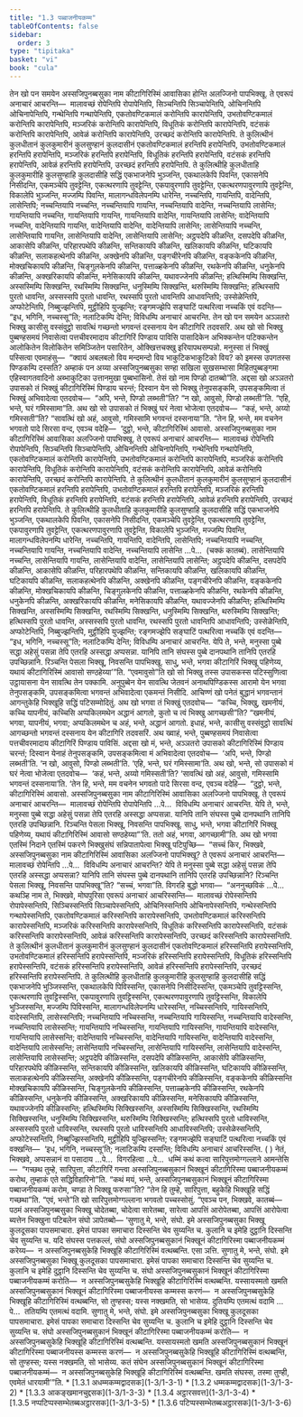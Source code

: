 ```yaml
---
title: "1.3 पब्बाजनीयकम्म"
tableOfContents: false
sidebar:
  order: 3
type: "tipitaka"
basket: "vi"
book: "cula"
---
```



<DynamicBreadcrumb />

<Division number="21" book="cula">

<Paragraph number="118" book="cula">
तेन खो पन समयेन अस्सजिपुनब्बसुका नाम कीटागिरिस्मिं आवासिका होन्ति अलज्जिनो पापभिक्खू. ते एवरूपं अनाचारं आचरन्ति—  मालावच्छं रोपेन्तिपि रोपापेन्तिपि, सिञ्चन्तिपि सिञ्चापेन्तिपि, ओचिनन्तिपि ओचिनापेन्तिपि, गन्थेन्तिपि गन्थापेन्तिपि, एकतोवण्टिकमालं करोन्तिपि कारापेन्तिपि, उभतोवण्टिकमालं करोन्तिपि कारापेन्तिपि, मञ्जरिकं करोन्तिपि कारापेन्तिपि, विधूतिकं करोन्तिपि कारापेन्तिपि, वटंसकं करोन्तिपि कारापेन्तिपि, आवेळं करोन्तिपि कारापेन्तिपि, उरच्छदं करोन्तिपि कारापेन्तिपि. ते कुलित्थीनं कुलधीतानं कुलकुमारीनं कुलसुण्हानं कुलदासीनं एकतोवण्टिकमालं हरन्तिपि हरापेन्तिपि, उभतोवण्टिकमालं हरन्तिपि हरापेन्तिपि, मञ्जरिकं हरन्तिपि हरापेन्तिपि, विधूतिकं हरन्तिपि हरापेन्तिपि, वटंसकं हरन्तिपि हरापेन्तिपि, आवेळं हरन्तिपि हरापेन्तिपि, उरच्छदं हरन्तिपि हरापेन्तिपि. ते कुलित्थीहि कुलधीताहि कुलकुमारीहि कुलसुण्हाहि कुलदासीहि सद्धिं एकभाजनेपि भुञ्जन्ति, एकथालकेपि पिवन्ति, एकासनेपि निसीदन्ति, एकमञ्चेपि तुवट्टेन्ति, एकत्थरणापि तुवट्टेन्ति, एकपावुरणापि तुवट्टेन्ति, एकत्थरणपावुरणापि तुवट्टेन्ति, विकालेपि भुञ्जन्ति, मज्जम्पि पिवन्ति, मालागन्धविलेपनम्पि धारेन्ति, नच्चन्तिपि, गायन्तिपि, वादेन्तिपि, लासेन्तिपि; नच्चन्तियापि नच्चन्ति, नच्चन्तियापि गायन्ति, नच्चन्तियापि वादेन्ति, नच्चन्तियापि लासेन्ति; गायन्तियापि नच्चन्ति, गायन्तियापि गायन्ति, गायन्तियापि वादेन्ति, गायन्तियापि लासेन्ति; वादेन्तियापि नच्चन्ति, वादेन्तियापि गायन्ति, वादेन्तियापि वादेन्ति, वादेन्तियापि लासेन्ति; लासेन्तियापि नच्चन्ति, लासेन्तियापि गायन्ति, लासेन्तियापि वादेन्ति, लासेन्तियापि लासेन्ति; अट्ठपदेपि कीळन्ति, दसपदेपि कीळन्ति, आकासेपि कीळन्ति, परिहारपथेपि कीळन्ति, सन्तिकायपि कीळन्ति, खलिकायपि कीळन्ति, घटिकायपि कीळन्ति, सलाकहत्थेनपि कीळन्ति, अक्खेनपि कीळन्ति, पङ्गचीरेनपि कीळन्ति, वङ्ककेनपि कीळन्ति, मोक्खचिकायपि कीळन्ति, चिङ्गुलकेनपि कीळन्ति, पत्ताळ्हकेनपि कीळन्ति, रथकेनपि कीळन्ति, धनुकेनपि कीळन्ति, अक्खरिकायपि कीळन्ति, मनेसिकायपि कीळन्ति, यथावज्जेनपि कीळन्ति; हत्थिस्मिम्पि सिक्खन्ति, अस्सस्मिम्पि सिक्खन्ति, रथस्मिम्पि सिक्खन्ति, धनुस्मिम्पि सिक्खन्ति, थरुस्मिम्पि सिक्खन्ति; हत्थिस्सपि पुरतो धावन्ति, अस्सस्सपि पुरतो धावन्ति, रथस्सपि पुरतो धावन्तिपि आधावन्तिपि; उस्सेळेन्तिपि, अप्फोटेन्तिपि, निब्बुज्झन्तिपि, मुट्ठीहिपि युज्झन्ति; रङ्गमज्झेपि सङ्घाटिं पत्थरित्वा नच्चकिं एवं वदन्ति—  “इध, भगिनि, नच्चस्सू”ति; नलाटिकम्पि देन्ति; विविधम्पि अनाचारं आचरन्ति.


</Paragraph>

</Division>
<Division number="22" book="cula">

<Paragraph number="119" book="cula">
तेन खो पन समयेन अञ्ञतरो भिक्खु कासीसु वस्संवुट्ठो सावत्थिं गच्छन्तो भगवन्तं दस्सनाय येन कीटागिरि तदवसरि. अथ खो सो भिक्खु पुब्बण्हसमयं निवासेत्वा पत्तचीवरमादाय कीटागिरिं पिण्डाय पाविसि पासादिकेन अभिक्कन्तेन पटिक्कन्तेन आलोकितेन विलोकितेन समिञ्जितेन पसारितेन, ओक्खित्तचक्खु इरियापथसम्पन्नो. मनुस्सा तं भिक्खुं पस्सित्वा एवमाहंसु—  “क्वायं अबलबलो विय मन्दमन्दो विय भाकुटिकभाकुटिको विय? को इमस्स उपगतस्स पिण्डकम्पि दस्सति? अम्हाकं पन अय्या अस्सजिपुनब्बसुका सण्हा सखिला सुखसम्भासा मिहितपुब्बङ्गमा एहिस्वागतवादिनो अब्भाकुटिका उत्तानमुखा पुब्बभासिनो. तेसं खो नाम पिण्डो दातब्बो”ति.


</Paragraph>

<Paragraph number="120" book="cula">
अद्दसा खो अञ्ञतरो उपासको तं भिक्खुं कीटागिरिस्मिं पिण्डाय चरन्तं; दिस्वान येन सो भिक्खु तेनुपसङ्कमि, उपसङ्कमित्वा तं भिक्खुं अभिवादेत्वा एतदवोच—  “अपि, भन्ते, पिण्डो लब्भती”ति? “न खो, आवुसो, पिण्डो लब्भती”ति. “एहि, भन्ते, घरं गमिस्सामा”ति. अथ खो सो उपासको तं भिक्खुं घरं नेत्वा भोजेत्वा एतदवोच—  “कहं, भन्ते, अय्यो गमिस्सती”ति? “सावत्थिं खो अहं, आवुसो, गमिस्सामि भगवन्तं दस्सनाया”ति. “तेन हि, भन्ते, मम वचनेन भगवतो पादे सिरसा वन्द, एवञ्च वदेहि—  ‘दुट्ठो, भन्ते, कीटागिरिस्मिं आवासो. अस्सजिपुनब्बसुका नाम कीटागिरिस्मिं आवासिका अलज्जिनो पापभिक्खू. ते एवरूपं अनाचारं आचरन्ति—  मालावच्छं रोपेन्तिपि रोपापेन्तिपि, सिञ्चन्तिपि सिञ्चापेन्तिपि, ओचिनन्तिपि ओचिनापेन्तिपि, गन्थेन्तिपि गन्थापेन्तिपि, एकतोवण्टिकमालं करोन्तिपि कारापेन्तिपि, उभतोवण्टिकमालं करोन्तिपि कारापेन्तिपि, मञ्जरिकं करोन्तिपि कारापेन्तिपि, विधूतिकं करोन्तिपि कारापेन्तिपि, वटंसकं करोन्तिपि कारापेन्तिपि, आवेळं करोन्तिपि कारापेन्तिपि, उरच्छदं करोन्तिपि कारापेन्तिपि. ते कुलित्थीनं कुलधीतानं कुलकुमारीनं कुलसुण्हानं कुलदासीनं एकतोवण्टिकमालं हरन्तिपि हरापेन्तिपि, उभतोवण्टिकमालं हरन्तिपि हरापेन्तिपि, मञ्जरिकं हरन्तिपि हरापेन्तिपि, विधूतिकं हरन्तिपि हरापेन्तिपि, वटंसकं हरन्तिपि हरापेन्तिपि, आवेळं हरन्तिपि हरापेन्तिपि, उरच्छदं हरन्तिपि हरापेन्तिपि.


</Paragraph>

<Paragraph number="121" book="cula">
ते कुलित्थीहि कुलधीताहि कुलकुमारीहि कुलसुण्हाहि कुलदासीहि सद्धिं एकभाजनेपि भुञ्जन्ति, एकथालकेपि पिवन्ति, एकासनेपि निसीदन्ति, एकमञ्चेपि तुवट्टेन्ति, एकत्थरणापि तुवट्टेन्ति, एकपावुरणापि तुवट्टेन्ति, एकत्थरणपावुरणापि तुवट्टेन्ति, विकालेपि भुञ्जन्ति, मज्जम्पि पिवन्ति, मालागन्धविलेपनम्पि धारेन्ति, नच्चन्तिपि, गायन्तिपि, वादेन्तिपि, लासेन्तिपि; नच्चन्तियापि नच्चन्ति, नच्चन्तियापि गायन्ति, नच्चन्तियापि वादेन्ति, नच्चन्तियापि लासेन्ति …पे…  (चक्कं कातब्बं). लासेन्तियापि नच्चन्ति, लासेन्तियापि गायन्ति, लासेन्तियापि वादेन्ति, लासेन्तियापि लासेन्ति; अट्ठपदेपि कीळन्ति, दसपदेपि कीळन्ति, आकासेपि कीळन्ति, परिहारपथेपि कीळन्ति, सन्तिकायपि कीळन्ति, खलिकायपि कीळन्ति, घटिकायपि कीळन्ति, सलाकहत्थेनपि कीळन्ति, अक्खेनपि कीळन्ति, पङ्गचीरेनपि कीळन्ति, वङ्ककेनपि कीळन्ति, मोक्खचिकायपि कीळन्ति, चिङ्गुलकेनपि कीळन्ति, पत्ताळ्हकेनपि कीळन्ति, रथकेनपि कीळन्ति, धनुकेनपि कीळन्ति, अक्खरिकायपि कीळन्ति, मनेसिकायपि कीळन्ति, यथावज्जेनपि कीळन्ति; हत्थिस्मिम्पि सिक्खन्ति, अस्सस्मिम्पि सिक्खन्ति, रथस्मिम्पि सिक्खन्ति, धनुस्मिम्पि सिक्खन्ति, थरुस्मिम्पि सिक्खन्ति; हत्थिस्सपि पुरतो धावन्ति, अस्सस्सपि पुरतो धावन्ति, रथस्सपि पुरतो धावन्तिपि आधावन्तिपि; उस्सेळेन्तिपि, अप्फोटेन्तिपि, निब्बुज्झन्तिपि, मुट्ठीहिपि युज्झन्ति; रङ्गमज्झेपि सङ्घाटिं पत्थरित्वा नच्चकिं एवं वदन्ति—  “इध, भगिनि, नच्चस्सू”ति; नलाटिकम्पि देन्ति; विविधम्पि अनाचारं आचरन्ति. येपि ते, भन्ते, मनुस्सा पुब्बे सद्धा अहेसुं पसन्ना तेपि एतरहि अस्सद्धा अप्पसन्ना. यानिपि तानि संघस्स पुब्बे दानपथानि तानिपि एतरहि उपच्छिन्नानि. रिञ्चन्ति पेसला भिक्खू, निवसन्ति पापभिक्खू. साधु, भन्ते, भगवा कीटागिरिं भिक्खू पहिणेय्य, यथायं कीटागिरिस्मिं आवासो सण्ठहेय्या’”ति.


</Paragraph>

<Paragraph number="122" book="cula">
“एवमावुसो”ति खो सो भिक्खु तस्स उपासकस्स पटिस्सुणित्वा उट्ठायासना येन सावत्थि तेन पक्कामि. अनुपुब्बेन येन सावत्थि जेतवनं अनाथपिण्डिकस्स आरामो येन भगवा तेनुपसङ्कमि, उपसङ्कमित्वा भगवन्तं अभिवादेत्वा एकमन्तं निसीदि. आचिण्णं खो पनेतं बुद्धानं भगवन्तानं आगन्तुकेहि भिक्खूहि सद्धिं पटिसम्मोदितुं. अथ खो भगवा तं भिक्खुं एतदवोच—  “कच्चि, भिक्खु, खमनीयं, कच्चि यापनीयं, कच्चिसि अप्पकिलमथेन अद्धानं आगतो, कुतो च त्वं भिक्खु आगच्छसी”ति? “खमनीयं, भगवा, यापनीयं, भगवा; अप्पकिलमथेन च अहं, भन्ते, अद्धानं आगतो. इधाहं, भन्ते, कासीसु वस्संवुट्ठो सावत्थिं आगच्छन्तो भगवन्तं दस्सनाय येन कीटागिरि तदवसरिं. अथ ख्वाहं, भन्ते, पुब्बण्हसमयं निवासेत्वा पत्तचीवरमादाय कीटागिरिं पिण्डाय पाविसिं. अद्दसा खो मं, भन्ते, अञ्ञतरो उपासको कीटागिरिस्मिं पिण्डाय चरन्तं; दिस्वान येनाहं तेनुपसङ्कमि, उपसङ्कमित्वा मं अभिवादेत्वा एतदवोच—  ‘अपि, भन्ते, पिण्डो लब्भती’ति. ‘न खो, आवुसो, पिण्डो लब्भती’ति. ‘एहि, भन्ते, घरं गमिस्सामा’ति. अथ खो, भन्ते, सो उपासको मं घरं नेत्वा भोजेत्वा एतदवोच—  ‘कहं, भन्ते, अय्यो गमिस्सती’ति? ‘सावत्थिं खो अहं, आवुसो, गमिस्सामि भगवन्तं दस्सनाया’ति. ‘तेन हि, भन्ते, मम वचनेन भगवतो पादे सिरसा वन्द, एवञ्च वदेहि—  “दुट्ठो, भन्ते, कीटागिरिस्मिं आवासो. अस्सजिपुनब्बसुका नाम कीटागिरिस्मिं आवासिका अलज्जिनो पापभिक्खू. ते एवरूपं अनाचारं आचरन्ति—  मालावच्छं रोपेन्तिपि रोपापेन्तिपि …पे…  विविधम्पि अनाचारं आचरन्ति. येपि ते, भन्ते, मनुस्सा पुब्बे सद्धा अहेसुं पसन्ना तेपि एतरहि अस्सद्धा अप्पसन्ना. यानिपि तानि संघस्स पुब्बे दानपथानि तानिपि एतरहि उपच्छिन्नानि. रिञ्चन्ति पेसला भिक्खू, निवसन्ति पापभिक्खू. साधु, भन्ते, भगवा कीटागिरिं भिक्खू पहिणेय्य, यथायं कीटागिरिस्मिं आवासो सण्ठहेय्या”’ति. ततो अहं, भगवा, आगच्छामी”ति.


</Paragraph>

</Division>
<Division number="23" book="cula">

<Paragraph number="123" book="cula">
अथ खो भगवा एतस्मिं निदाने एतस्मिं पकरणे भिक्खुसंघं सन्निपातापेत्वा भिक्खू पटिपुच्छि—  “सच्चं किर, भिक्खवे, अस्सजिपुनब्बसुका नाम कीटागिरिस्मिं आवासिका अलज्जिनो पापभिक्खू? ते एवरूपं अनाचारं आचरन्ति—  मालावच्छं रोपेन्तिपि …पे…  विविधम्पि अनाचारं आचरन्ति? येपि ते मनुस्सा पुब्बे सद्धा अहेसुं पसन्ना तेपि एतरहि अस्सद्धा अप्पसन्ना? यानिपि तानि संघस्स पुब्बे दानपथानि तानिपि एतरहि उपच्छिन्नानि? रिञ्चन्ति पेसला भिक्खू, निवसन्ति पापभिक्खू”ति? “सच्चं, भगवा”ति. विगरहि बुद्धो भगवा—  “अननुच्छविकं …पे…  कथञ्हि नाम ते, भिक्खवे, मोघपुरिसा एवरूपं अनाचारं आचरिस्सन्ति—  मालावच्छं रोपेस्सन्तिपि रोपापेस्सन्तिपि, सिञ्चिस्सन्तिपि सिञ्चापेस्सन्तिपि, ओचिनिस्सन्तिपि ओचिनापेस्सन्तिपि, गन्थेस्सन्तिपि गन्थापेस्सन्तिपि, एकतोवण्टिकमालं करिस्सन्तिपि कारापेस्सन्तिपि, उभतोवण्टिकमालं करिस्सन्तिपि कारापेस्सन्तिपि, मञ्जरिकं करिस्सन्तिपि कारापेस्सन्तिपि, विधूतिकं करिस्सन्तिपि कारापेस्सन्तिपि, वटंसकं करिस्सन्तिपि कारापेस्सन्तिपि, आवेळं करिस्सन्तिपि कारापेस्सन्तिपि, उरच्छदं करिस्सन्तिपि कारापेस्सन्तिपि. ते कुलित्थीनं कुलधीतानं कुलकुमारीनं कुलसुण्हानं कुलदासीनं एकतोवण्टिकमालं हरिस्सन्तिपि हरापेस्सन्तिपि, उभतोवण्टिकमालं हरिस्सन्तिपि हरापेस्सन्तिपि, मञ्जरिकं हरिस्सन्तिपि हरापेस्सन्तिपि, विधूतिकं हरिस्सन्तिपि हरापेस्सन्तिपि, वटंसकं हरिस्सन्तिपि हरापेस्सन्तिपि, आवेळं हरिस्सन्तिपि हरापेस्सन्तिपि, उरच्छदं हरिस्सन्तिपि हरापेस्सन्तिपि. ते कुलित्थीहि कुलधीताहि कुलकुमारीहि कुलसुण्हाहि कुलदासीहि सद्धिं एकभाजनेपि भुञ्जिस्सन्ति, एकथालकेपि पिविस्सन्ति, एकासनेपि निसीदिस्सन्ति, एकमञ्चेपि तुवट्टिस्सन्ति, एकत्थरणापि तुवट्टिस्सन्ति, एकपावुरणापि तुवट्टिस्सन्ति, एकत्थरणपावुरणापि तुवट्टिस्सन्ति, विकालेपि भुञ्जिस्सन्ति, मज्जम्पि पिविस्सन्ति, मालागन्धविलेपनम्पि धारेस्सन्ति, नच्चिस्सन्तिपि, गायिस्सन्तिपि, वादेस्सन्तिपि, लासेस्सन्तिपि; नच्चन्तियापि नच्चिस्सन्ति, नच्चन्तियापि गायिस्सन्ति, नच्चन्तियापि वादेस्सन्ति, नच्चन्तियापि लासेस्सन्ति; गायन्तियापि नच्चिस्सन्ति, गायन्तियापि गायिस्सन्ति, गायन्तियापि वादेस्सन्ति, गायन्तियापि लासेस्सन्ति; वादेन्तियापि नच्चिस्सन्ति, वादेन्तियापि गायिस्सन्ति, वादेन्तियापि वादेस्सन्ति, वादेन्तियापि लासेस्सन्ति; लासेन्तियापि नच्चिस्सन्ति, लासेन्तियापि गायिस्सन्ति, लासेन्तियापि वादेस्सन्ति, लासेन्तियापि लासेस्सन्ति; अट्ठपदेपि कीळिस्सन्ति, दसपदेपि कीळिस्सन्ति, आकासेपि कीळिस्सन्ति, परिहारपथेपि कीळिस्सन्ति, सन्तिकायपि कीळिस्सन्ति, खलिकायपि कीळिस्सन्ति, घटिकायपि कीळिस्सन्ति, सलाकहत्थेनपि कीळिस्सन्ति, अक्खेनपि कीळिस्सन्ति, पङ्गचीरेनपि कीळिस्सन्ति, वङ्ककेनपि कीळिस्सन्ति मोक्खचिकायपि कीळिस्सन्ति, चिङ्गुलकेनपि कीळिस्सन्ति, पत्ताळ्हकेनपि कीळिस्सन्ति, रथकेनपि कीळिस्सन्ति, धनुकेनपि कीळिस्सन्ति, अक्खरिकायपि कीळिस्सन्ति, मनेसिकायपि कीळिस्सन्ति, यथावज्जेनपि कीळिस्सन्ति; हत्थिस्मिम्पि सिक्खिस्सन्ति, अस्सस्मिम्पि सिक्खिस्सन्ति, रथस्मिम्पि सिक्खिस्सन्ति, धनुस्मिम्पि सिक्खिस्सन्ति, थरुस्मिम्पि सिक्खिस्सन्ति; हत्थिस्सपि पुरतो धाविस्सन्ति, अस्सस्सपि पुरतो धाविस्सन्ति, रथस्सपि पुरतो धाविस्सन्तिपि आधाविस्सन्तिपि; उस्सेळेस्सन्तिपि, अप्फोटेस्सन्तिपि, निब्बुज्झिस्सन्तिपि, मुट्ठीहिपि युज्झिस्सन्ति; रङ्गमज्झेपि सङ्घाटिं पत्थरित्वा नच्चकिं एवं वक्खन्ति—  ‘इध, भगिनि, नच्चस्सू’ति; नलाटिकम्पि दस्सन्ति; विविधम्पि अनाचारं आचरिस्सन्ति. ( ) नेतं, भिक्खवे, अप्पसन्नानं वा पसादाय …पे…  विगरहित्वा …पे…  धम्मिं कथं कत्वा सारिपुत्तमोग्गल्लाने आमन्तेसि—  “गच्छथ तुम्हे, सारिपुत्ता, कीटागिरिं गन्त्वा अस्सजिपुनब्बसुकानं भिक्खूनं कीटागिरिस्मा पब्बाजनीयकम्मं करोथ, तुम्हाकं एते सद्धिविहारिनो”ति.


</Paragraph>

<Paragraph number="124" book="cula">
“कथं मयं, भन्ते, अस्सजिपुनब्बसुकानं भिक्खूनं कीटागिरिस्मा पब्बाजनीयकम्मं करोम, चण्डा ते भिक्खू फरुसा”ति? “तेन हि तुम्हे, सारिपुत्ता, बहुकेहि भिक्खूहि सद्धिं गच्छथा”ति. “एवं, भन्ते”ति खो सारिपुत्तमोग्गल्लाना भगवतो पच्चस्सोसुं. “एवञ्च पन, भिक्खवे, कातब्बं—  पठमं अस्सजिपुनब्बसुका भिक्खू चोदेतब्बा, चोदेत्वा सारेतब्बा, सारेत्वा आपत्तिं आरोपेतब्बा, आपत्तिं आरोपेत्वा ब्यत्तेन भिक्खुना पटिबलेन संघो ञापेतब्बो—


</Paragraph>

</Division>
<Division number="24" book="cula">

<Paragraph number="125" book="cula">
‘सुणातु मे, भन्ते, संघो. इमे अस्सजिपुनब्बसुका भिक्खू कुलदूसका पापसमाचारा. इमेसं पापका समाचारा दिस्सन्ति चेव सुय्यन्ति च. कुलानि च इमेहि दुट्ठानि दिस्सन्ति चेव सुय्यन्ति च. यदि संघस्स पत्तकल्लं, संघो अस्सजिपुनब्बसुकानं भिक्खूनं कीटागिरिस्मा पब्बाजनीयकम्मं करेय्य—  न अस्सजिपुनब्बसुकेहि भिक्खूहि कीटागिरिस्मिं वत्थब्बन्ति. एसा ञत्ति.


</Paragraph>

<Paragraph number="126" book="cula">
सुणातु मे, भन्ते, संघो. इमे अस्सजिपुनब्बसुका भिक्खू कुलदूसका पापसमाचारा. इमेसं पापका समाचारा दिस्सन्ति चेव सुय्यन्ति च. कुलानि च इमेहि दुट्ठानि दिस्सन्ति चेव सुय्यन्ति च. संघो अस्सजिपुनब्बसुकानं भिक्खूनं कीटागिरिस्मा पब्बाजनीयकम्मं करोति—  न अस्सजिपुनब्बसुकेहि भिक्खूहि कीटागिरिस्मिं वत्थब्बन्ति. यस्सायस्मतो खमति अस्सजिपुनब्बसुकानं भिक्खूनं कीटागिरिस्मा पब्बाजनीयस्स कम्मस्स करणं—  न अस्सजिपुनब्बसुकेहि भिक्खूहि कीटागिरिस्मिं वत्थब्बन्ति, सो तुण्हस्स; यस्स नक्खमति, सो भासेय्य.


</Paragraph>

<Paragraph number="127" book="cula">
दुतियम्पि एतमत्थं वदामि …पे…  ततियम्पि एतमत्थं वदामि. सुणातु मे, भन्ते, संघो. इमे अस्सजिपुनब्बसुका भिक्खू कुलदूसका पापसमाचारा. इमेसं पापका समाचारा दिस्सन्ति चेव सुय्यन्ति च. कुलानि च इमेहि दुट्ठानि दिस्सन्ति चेव सुय्यन्ति च. संघो अस्सजिपुनब्बसुकानं भिक्खूनं कीटागिरिस्मा पब्बाजनीयकम्मं करोति—  न अस्सजिपुनब्बसुकेहि भिक्खूहि कीटागिरिस्मिं वत्थब्बन्ति. यस्सायस्मतो खमति अस्सजिपुनब्बसुकानं भिक्खूनं कीटागिरिस्मा पब्बाजनीयस्स कम्मस्स करणं—  न अस्सजिपुनब्बसुकेहि भिक्खूहि कीटागिरिस्मिं वत्थब्बन्ति, सो तुण्हस्स; यस्स नक्खमति, सो भासेय्य.


</Paragraph>

<Paragraph number="128" book="cula">
कतं संघेन अस्सजिपुनब्बसुकानं भिक्खूनं कीटागिरिस्मा पब्बाजनीयकम्मं—  न अस्सजिपुनब्बसुकेहि भिक्खूहि कीटागिरिस्मिं वत्थब्बन्ति. खमति संघस्स, तस्मा तुण्ही, एवमेतं धारयामी’”ति.

</Paragraph>
</Division>

<TableOfContents book="cula" section="1.3">
* [1.3.1 अधम्मकम्मद्वादसक](1-3/1-3-1)
* [1.3.2 धम्मकम्मद्वादसक](1-3/1-3-2)
* [1.3.3 आकङ्खमानचुद्दसक](1-3/1-3-3)
* [1.3.4 अट्ठारसवत्त](1-3/1-3-4)
* [1.3.5 नप्पटिप्पस्सम्भेतब्बअट्ठारसक](1-3/1-3-5)
* [1.3.6 पटिप्पस्सम्भेतब्बअट्ठारसक](1-3/1-3-6)
</TableOfContents>